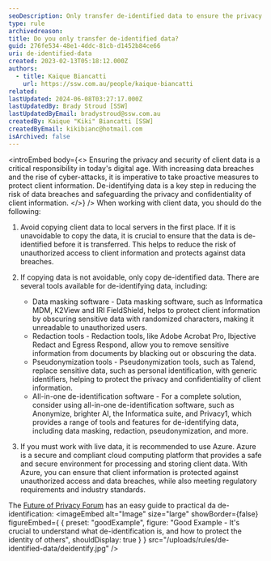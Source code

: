 ```yaml
---
seoDescription: Only transfer de-identified data to ensure the privacy and security of client information.
type: rule
archivedreason:
title: Do you only transfer de-identified data?
guid: 276fe534-48e1-4ddc-81cb-d1452b84ce66
uri: de-identified-data
created: 2023-02-13T05:18:12.000Z
authors:
  - title: Kaique Biancatti
    url: https://ssw.com.au/people/kaique-biancatti
related:
lastUpdated: 2024-06-08T03:27:17.000Z
lastUpdatedBy: Brady Stroud [SSW]
lastUpdatedByEmail: bradystroud@ssw.com.au
createdBy: Kaique "Kiki" Biancatti [SSW]
createdByEmail: kikibianc@hotmail.com
isArchived: false
---
```


<introEmbed
  body={<>
Ensuring the privacy and security of client data is a critical responsibility in today's digital age. With increasing data breaches and the rise of cyber-attacks, it is imperative to take proactive measures to protect client information. De-identifying data is a key step in reducing the risk of data breaches and safeguarding the privacy and confidentiality of client information.
  </>}
/>
When working with client data, you should do the following:

1. Avoid copying client data to local servers in the first place. If it is unavoidable to copy the data, it is crucial to ensure that the data is de-identified before it is transferred. This helps to reduce the risk of unauthorized access to client information and protects against data breaches.
2. If copying data is not avoidable, only copy de-identified data. There are several tools available for de-identifying data, including:

   - Data masking software - Data masking software, such as Informatica MDM, K2View and IRI FieldShield, helps to protect client information by obscuring sensitive data with randomized characters, making it unreadable to unauthorized users.
   - Redaction tools - Redaction tools, like Adobe Acrobat Pro, Ibjective Redact and Egress Respond, allow you to remove sensitive information from documents by blacking out or obscuring the data.
   - Pseudonymization tools - Pseudonymization tools, such as Talend, replace sensitive data, such as personal identification, with generic identifiers, helping to protect the privacy and confidentiality of client information.
   - All-in-one de-identification software - For a complete solution, consider using all-in-one de-identification software, such as Anonymize, brighter AI, the Informatica suite, and Privacy1, which provides a range of tools and features for de-identifying data, including data masking, redaction, pseudonymization, and more.

3. If you must work with live data, it is recommended to use Azure. Azure is a secure and compliant cloud computing platform that provides a safe and secure environment for processing and storing client data. With Azure, you can ensure that client information is protected against unauthorized access and data breaches, while also meeting regulatory requirements and industry standards.

The [Future of Privacy Forum](https://fpf.org/blog/a-visual-guide-to-practical-data-de-identification/) has an easy guide to practical da de-identification:
<imageEmbed
  alt="Image"
  size="large"
  showBorder={false}
  figureEmbed={ {
    preset: "goodExample",
    figure: "Good Example - It's crucial to understand what de-identification is, and how to protect the identity of others",
    shouldDisplay: true
  } }
  src="/uploads/rules/de-identified-data/deidentify.jpg"
/>
